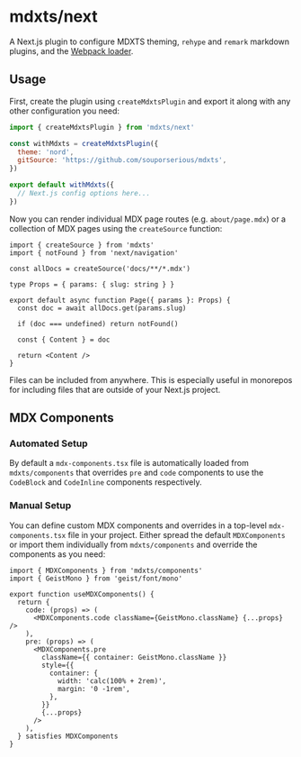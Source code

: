 # mdxts/next

A Next.js plugin to configure MDXTS theming, `rehype` and `remark` markdown plugins, and the [Webpack loader](/packages/loader).

## Usage

First, create the plugin using `createMdxtsPlugin` and export it along with any other configuration you need:

```next.config.mjs
import { createMdxtsPlugin } from 'mdxts/next'

const withMdxts = createMdxtsPlugin({
  theme: 'nord',
  gitSource: 'https://github.com/souporserious/mdxts',
})

export default withMdxts({
  // Next.js config options here...
})
```

Now you can render individual MDX page routes (e.g. `about/page.mdx`) or a collection of MDX pages using the `createSource` function:

```tsx filename="blog/[slug]/page.tsx"
import { createSource } from 'mdxts'
import { notFound } from 'next/navigation'

const allDocs = createSource('docs/**/*.mdx')

type Props = { params: { slug: string } }

export default async function Page({ params }: Props) {
  const doc = await allDocs.get(params.slug)

  if (doc === undefined) return notFound()

  const { Content } = doc

  return <Content />
}
```

<Note>
  Files can be included from anywhere. This is especially useful in monorepos
  for including files that are outside of your Next.js project.
</Note>

## MDX Components

### Automated Setup

By default a `mdx-components.tsx` file is automatically loaded from `mdxts/components` that overrides `pre` and `code` components to use the `CodeBlock` and `CodeInline` components respectively.

### Manual Setup

You can define custom MDX components and overrides in a top-level `mdx-components.tsx` file in your project. Either spread the default `MDXComponents` or import them individually from `mdxts/components` and override the components as you need:

```tsx filename="mdx-components.tsx"
import { MDXComponents } from 'mdxts/components'
import { GeistMono } from 'geist/font/mono'

export function useMDXComponents() {
  return {
    code: (props) => (
      <MDXComponents.code className={GeistMono.className} {...props} />
    ),
    pre: (props) => (
      <MDXComponents.pre
        className={{ container: GeistMono.className }}
        style={{
          container: {
            width: 'calc(100% + 2rem)',
            margin: '0 -1rem',
          },
        }}
        {...props}
      />
    ),
  } satisfies MDXComponents
}
```
